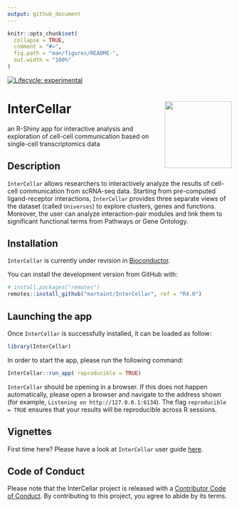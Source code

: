 ```yaml
---
output: github_document
---
```


<!-- README.md is generated from README.Rmd. Please edit that file -->

```r
knitr::opts_chunk$set(
  collapse = TRUE,
  comment = "#>",
  fig.path = "man/figures/README-",
  out.width = "100%"
)
```



<!-- badges: start -->
[![Lifecycle: experimental](https://img.shields.io/badge/lifecycle-experimental-orange.svg)](https://www.tidyverse.org/lifecycle/#experimental)
<!-- badges: end -->

# InterCellar <img src="inst/app/www/logo.png" align="right" alt="" width="150" />

an R-Shiny app for interactive analysis and exploration of cell-cell communication based on 
single-cell transcriptomics data


 
## Description

`InterCellar` allows researchers to interactively analyze the results
of cell-cell communication from scRNA-seq data. Starting from pre-computed ligand-receptor
interactions, `InterCellar` provides three separate views of the dataset (called
`Universes`) to explore clusters, genes and functions. Moreover, the user can analyze
interaction-pair modules and link them to significant functional terms from 
Pathways or Gene Ontology.

## Installation

`InterCellar` is currently under revision in [Bioconductor](https://www.bioconductor.org/).

You can install the development version from GitHub with:

```r
# install.packages("remotes")
remotes::install_github("martaint/InterCellar", ref = "R4.0")
```

## Launching the app

Once `InterCellar` is successfully installed, it can be loaded as follow:

```r
library(InterCellar)
```

In order to start the app, please run the following command:

```r
InterCellar::run_app( reproducible = TRUE)
```

`InterCellar` should be opening in a browser. If this does not happen automatically, 
please open a browser and navigate to the address shown (for example, `Listening on http://127.0.0.1:6134`). The flag `reproducible = TRUE` ensures that your results will
be reproducible across R sessions.


## Vignettes

First time here? Please have a look at `InterCellar` user guide [here](vignettes/user_guide.Rmd).


## Code of Conduct
  
  Please note that the InterCellar project is released with a [Contributor Code of Conduct](https://contributor-covenant.org/version/2/0/CODE_OF_CONDUCT.html). By contributing to this project, you agree to abide by its terms.
